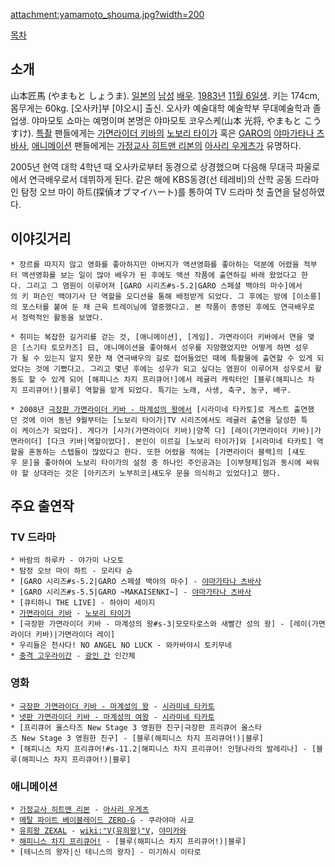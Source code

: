attachment:yamamoto_shouma.jpg?width=200

[[목차]]

== 소개 ==
山本匠馬 (やまもと しょうま). [[일본]]의 [[남성]] [[배우]]. [[1983년]] [[11월 6일]]생. 키는 174cm, 몸무게는 60kg. [오사카]부 [야오시] 출신. 오사카 예술대학 예술학부 무대예술학과 졸업생. 야마모토 쇼마는 예명이며 본명은 야마모토 코우스케(山本 光将, やまもと こうすけ). [[특촬]] 팬들에게는 [[가면라이더 키바]]의 [[노보리 타이가]] 혹은 [[GARO]]의 [[야마가타나 츠바사]], [[애니메이션]] 팬들에게는 [[가정교사 히트맨 리본]]의 [[아사리 우게츠]]가 유명하다.

2005년 현역 대학 4학년 때 오사카로부터 동경으로 상경했으며 다음해 무대극 파울로에서 연극배우로서 데뷔하게 된다. 같은 해에 KBS동경(선 테레비)의 산학 공동 드라마인 탐정 오브 마이 하트(探偵オブマイハート)를 통하여 TV 드라마 첫 출연을 달성하였다. 

== 이야깃거리 ==
 * 장르를 따지지 않고 영화를 좋아하지만 아버지가 액션영화를 좋아하는 덕분에 어렸을 적부터 액션영화를 보는 일이 많아 배우가 된 후에도 액션 작품에 출연하길 바래 왔었다고 한다. 그리고 그 염원이 이루어져 [GARO 시리즈#s-5.2|GARO 스페셜 백야의 마수]에서의 키 퍼슨인 백야기사 단 역할을 오디션을 통해 배정받게 되었다. 그 후에는 방에 [이소룡]의 포스터를 붙여 둔 채 근육 트레이닝에 열중했다고. 본 작품이 종영된 후에도 연극배우로서 정력적인 활동을 보였다.

 * 취미는 복잡한 길거리를 걷는 것, [애니메이션], [게임]. 가면라이더 키바에서 연을 맺은 [스기타 토모카즈] 曰, 애니메이션을 좋아해서 성우를 지망했었지만 어떻게 하면 성우가 될 수 있는지 알지 못한 채 연극배우의 길로 접어들었던 때에 특촬물에 출연할 수 있게 되었다는 것에 기뻤다고. 그리고 몇년 후에는 성우가 되고 싶다는 염원이 이루어져 성우로서 활동도 할 수 있게 되어 [해피니스 차지 프리큐어!]에서 레귤러 캐릭터인 [블루(해피니스 차지 프리큐어!)|블루] 역할을 맡게 되었다. 특기는 노래, 사생, 축구, 농구, 배구.

 * 2008년 [[극장판 가면라이더 키바 - 마계성의 왕]]에서 [시라미네 타카토]로 게스트 출연했던 것에 이어 동년 9월부터는 [노보리 타이가|TV 시리즈에서도 레귤러 출연을 달성한 특이 케이스가 되었다]. 게다가 [사가(가면라이더 키바)|양쪽 다] [레이(가면라이더 키바)|가면라이더] [다크 키바|역할이었다]. 본인이 이르길 [노보리 타이가]와 [시라미네 타카토] 역할을 혼동하는 스텝들이 많았다고 한다. 또한 어렸을 적에는 [가면라이더 블랙]의 [섀도우 문]을 좋아하여 노보리 타이가의 설정 중 하나인 주인공과는 [이부형제]임과 동시에 싸워야 할 상대라는 것은 [아키즈키 노부히코|섀도우 문을 의식하고 있었다]고 했다.

== 주요 출연작 ==
=== TV 드라마 ===
 * 바람의 하루카 - 야가미 나오토
 * 탐정 오브 마이 하트 - 모리타 슌
 * [GARO 시리즈#s-5.2|GARO 스페셜 백야의 마수] - [[야마가타나 츠바사]]
 * [GARO 시리즈#s-5.5|GARO ~MAKAISENKI~] - [[야마가타나 츠바사]]
 * [큐티하니 THE LIVE] - 하야미 세이지
 * [[가면라이더 키바]] - [[노보리 타이가]]
 * [극장판 가면라이더 키바 - 마계성의 왕#s-3|모모타로스와 새빨간 성의 왕] - [레이(가면라이더 키바)|가면라이더 레이]
 * 우리들은 천사다! NO ANGEL NO LUCK - 와카바야시 토키무네
 * [[충격 고우라이간]] - [[광인 간]] 인간체

=== 영화 ===
 * [[극장판 가면라이더 키바 - 마계성의 왕]] - [[시라미네 타카토]]
 * [[넷판 가면라이더 키바 - 마계성의 여왕]] - [[시라미네 타카토]]
 * [프리큐어 올스타즈 New Stage 3 영원한 친구|극장판 프리큐어 올스타즈 New Stage 3 영원한 친구] - [블루(해피니스 차지 프리큐어!)|블루]
 * [해피니스 차지 프리큐어!#s-11.2|해피니스 차지 프리큐어! 인형나라의 발레리나] - [블루(해피니스 차지 프리큐어!)|블루]

=== 애니메이션 ===
 * [[가정교사 히트맨 리본]] - [[아사리 우게츠]]
 * [[메탈 파이트 베이블레이드 ZERO-G]] - 쿠라야마 사쿄
 * [[유희왕 ZEXAL]] - [[wiki:"V(유희왕)"V]], [[야미카와]]
 * [[해피니스 차지 프리큐어!]] - [블루(해피니스 차지 프리큐어!)|블루]
 * [테니스의 왕자|신 테니스의 왕자] - 미기하시 이타로
